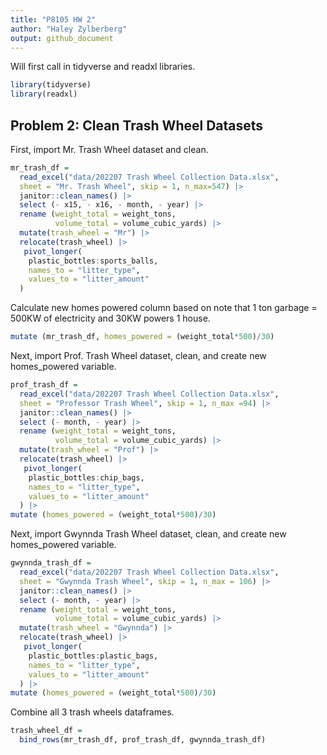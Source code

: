 ```yaml
---
title: "P8105 HW 2"
author: "Haley Zylberberg"
output: github_document
---
```


Will first call in tidyverse and readxl libraries.

```r
library(tidyverse)
library(readxl)
```

## Problem 2: Clean Trash Wheel Datasets

First, import Mr. Trash Wheel dataset and clean.
```r
mr_trash_df = 
  read_excel("data/202207 Trash Wheel Collection Data.xlsx",
  sheet = "Mr. Trash Wheel", skip = 1, n_max=547) |> 
  janitor::clean_names() |>
  select (- x15, - x16, - month, - year) |>
  rename (weight_total = weight_tons, 
          volume_total = volume_cubic_yards) |>
  mutate(trash_wheel = "Mr") |> 
  relocate(trash_wheel) |>
   pivot_longer(
    plastic_bottles:sports_balls,
    names_to = "litter_type",
    values_to = "litter_amount"
  )
```

Calculate new homes powered column based on note that 1 ton garbage = 500KW of electricity and 30KW powers 1 house.
```r
mutate (mr_trash_df, homes_powered = (weight_total*500)/30)
```

Next, import Prof. Trash Wheel dataset, clean, and create new homes_powered variable.
```r
prof_trash_df = 
  read_excel("data/202207 Trash Wheel Collection Data.xlsx",
  sheet = "Professor Trash Wheel", skip = 1, n_max =94) |> 
  janitor::clean_names() |>
  select (- month, - year) |>
  rename (weight_total = weight_tons, 
          volume_total = volume_cubic_yards) |>
  mutate(trash_wheel = "Prof") |> 
  relocate(trash_wheel) |>
   pivot_longer(
    plastic_bottles:chip_bags,
    names_to = "litter_type",
    values_to = "litter_amount"
  ) |>
mutate (homes_powered = (weight_total*500)/30)
```

Next, import Gwynnda Trash Wheel dataset, clean, and create new homes_powered variable.
```r
gwynnda_trash_df = 
  read_excel("data/202207 Trash Wheel Collection Data.xlsx",
  sheet = "Gwynnda Trash Wheel", skip = 1, n_max = 106) |> 
  janitor::clean_names() |>
  select (- month, - year) |>
  rename (weight_total = weight_tons, 
          volume_total = volume_cubic_yards) |>
  mutate(trash_wheel = "Gwynnda") |> 
  relocate(trash_wheel) |>
   pivot_longer(
    plastic_bottles:plastic_bags,
    names_to = "litter_type",
    values_to = "litter_amount"
  ) |>
mutate (homes_powered = (weight_total*500)/30)
```

Combine all 3 trash wheels dataframes.
```r
trash_wheel_df = 
  bind_rows(mr_trash_df, prof_trash_df, gwynnda_trash_df)
```
